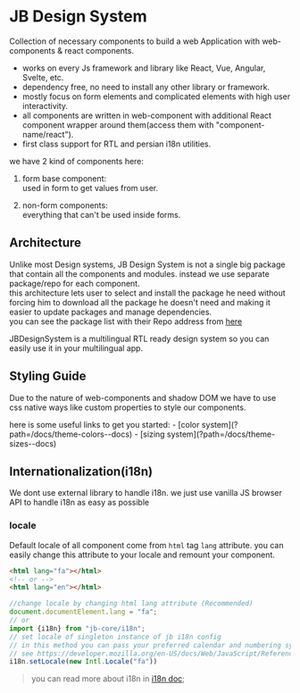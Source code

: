 

<Meta title="Getting Started/Introduction" />

# JB Design System
Collection of necessary components to build a web Application with web-components & react components.

- works on every Js framework and library like React, Vue, Angular, Svelte, etc.
- dependency free, no need to install any other library or framework.
- mostly focus on form elements and complicated elements with high user interactivity.
- all components are written in web-component with additional React component wrapper around them(access them with "component-name/react").
- first class support for RTL and persian i18n utilities.

we have 2 kind of components here:

1. form base component:    
  used in form to get values from user.

2. non-form components:    
  everything that can't be  used inside forms.

## Architecture

Unlike most Design systems, JB Design System is not a single big package that contain all the components and modules. instead we use separate package/repo for each component.    
this architecture lets user to select and install the package he need  without forcing him to download all the package he doesn't need and making it easier to update packages and manage dependencies.    
you can see the package list with their Repo address from [here](?path=/docs/general-package-list--docs)

JBDesignSystem is a multilingual RTL ready design system so you can easily use it in your multilingual app.    


## Styling Guide

Due to the nature of web-components and shadow DOM we have to use css native ways like custom properties to style our components.
<p>
  here is some useful links to get you started:
  - [color system](?path=/docs/theme-colors--docs)
  - [sizing system](?path=/docs/theme-sizes--docs)
</p>

## Internationalization(i18n)

We dont use external library to handle i18n. we just use vanilla JS browser API to handle i18n as easy as possible

### locale

Default locale of all component come from `html` tag `lang` attribute. you can easily change this attribute to your locale and remount your component.

```html
<html lang="fa"></html> 
<!-- or -->
<html lang="en"></html> 
```
```javascript
//change locale by changing html lang attribute (Recommended)
document.documentElement.lang = "fa";
// or
import {i18n} from "jb-core/i18n";
// set locale of singleton instance of jb i18n config
// in this method you can pass your preferred calendar and numbering system as a parameter to new Intl.Locale("fa")
// see https://developer.mozilla.org/en-US/docs/Web/JavaScript/Reference/Global_Objects/Intl/Locale/Locale
i18n.setLocale(new Intl.Locale("fa"))
```
> you can read more about i18n in [i18n doc](?path=/docs/components-jbcore-i18n-readme--docs);
